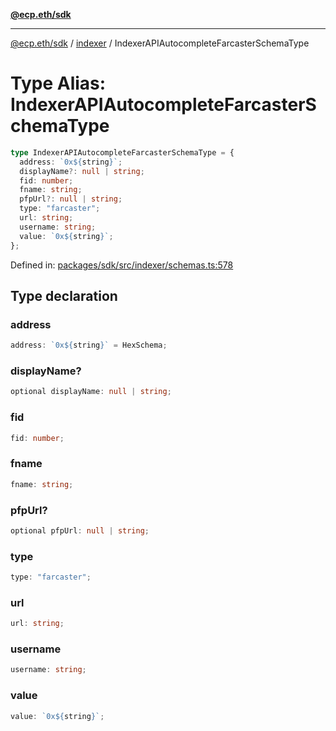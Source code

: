 [**@ecp.eth/sdk**](../../index.mdx)

***

[@ecp.eth/sdk](/sdk-reference/index.mdx) / [indexer](/sdk-reference/indexer/index.mdx) / IndexerAPIAutocompleteFarcasterSchemaType

# Type Alias: IndexerAPIAutocompleteFarcasterSchemaType

```ts
type IndexerAPIAutocompleteFarcasterSchemaType = {
  address: `0x${string}`;
  displayName?: null | string;
  fid: number;
  fname: string;
  pfpUrl?: null | string;
  type: "farcaster";
  url: string;
  username: string;
  value: `0x${string}`;
};
```

Defined in: [packages/sdk/src/indexer/schemas.ts:578](https://github.com/ecp-eth/comments-monorepo/blob/main/packages/sdk/src/indexer/schemas.ts#L578)

## Type declaration

### address

```ts
address: `0x${string}` = HexSchema;
```

### displayName?

```ts
optional displayName: null | string;
```

### fid

```ts
fid: number;
```

### fname

```ts
fname: string;
```

### pfpUrl?

```ts
optional pfpUrl: null | string;
```

### type

```ts
type: "farcaster";
```

### url

```ts
url: string;
```

### username

```ts
username: string;
```

### value

```ts
value: `0x${string}`;
```

